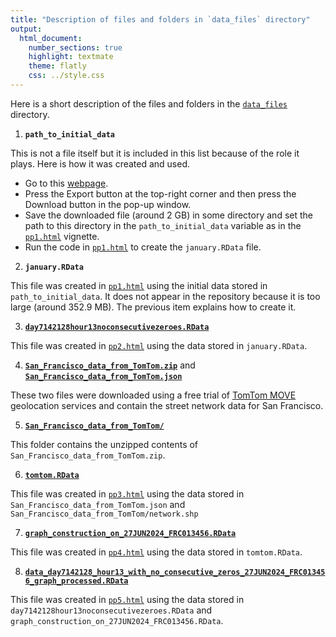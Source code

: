 ```yaml
---
title: "Description of files and folders in `data_files` directory"
output:
  html_document:
    number_sections: true
    highlight: textmate
    theme: flatly
    css: ../style.css
---
```


Here is a short description of the files and folders in the [`data_files`](https://github.com/leninrafaelrierasegura/GWMF/tree/main/data_files) directory.

1. **`path_to_initial_data`** 

This is not a file itself but it is included in this list because of the role it plays. Here is how it was created and used. 

  - Go to this [webpage](https://data.sfgov.org/Transportation/SFMTA-Transit-Vehicle-Location-History-Current-Yea/x344-v6h6/explore/query/SELECT%0A%20%20%60vehicle_position_date_time%60%2C%0A%20%20%60vehicle_id%60%2C%0A%20%20%60loc_x%60%2C%0A%20%20%60loc_y%60%2C%0A%20%20%60heading%60%2C%0A%20%20%60average_speed%60%0AWHERE%0A%20%20%60vehicle_position_date_time%60%0A%20%20%20%20BETWEEN%20%222021-01-01T15%3A18%3A52%22%20%3A%3A%20floating_timestamp%0A%20%20%20%20AND%20%222021-01-31T15%3A18%3A52%22%20%3A%3A%20floating_timestamp%0AORDER%20BY%20%60vehicle_position_date_time%60%20DESC%20NULL%20FIRST/page/filter).
  - Press the Export button at the top-right corner and then press the Download button in the pop-up window.
  - Save the downloaded file (around 2 GB) in some directory and set the path to this directory in the `path_to_initial_data` variable as in the [`pp1.html`](../preprocessing/pp1.html) vignette.
  - Run the code in [`pp1.html`](../preprocessing/pp1.html) to create the `january.RData` file.

2. **`january.RData`**

This file was created in [`pp1.html`](../preprocessing/pp1.html) using the initial data stored in `path_to_initial_data`. It does not appear in the repository because it is too large (around 352.9 MB). The previous item explains how to create it. 


3. [**`day7142128hour13noconsecutivezeroes.RData`**](https://github.com/leninrafaelrierasegura/GWMF/blob/main/data_files/day7142128hour13noconsecutivezeroes.RData)

This file was created in [`pp2.html`](../preprocessing/pp2.html) using the data stored in `january.RData`.

4. [**`San_Francisco_data_from_TomTom.zip`**](https://github.com/leninrafaelrierasegura/GWMF/blob/main/data_files/San_Francisco_data_from_TomTom.zip) and [**`San_Francisco_data_from_TomTom.json`**](https://github.com/leninrafaelrierasegura/GWMF/blob/main/data_files/San_Francisco_data_from_TomTom.json)

These two files were downloaded using a free trial of [TomTom MOVE](https://www.tomtom.com/products/tomtom-move/) geolocation services and contain the street network data for San Francisco.

5. [**`San_Francisco_data_from_TomTom/`**](https://github.com/leninrafaelrierasegura/GWMF/tree/main/data_files/San_Francisco_data_from_TomTom)

This folder contains the unzipped contents of `San_Francisco_data_from_TomTom.zip`.

6. [**`tomtom.RData`**](https://github.com/leninrafaelrierasegura/GWMF/blob/main/data_files/tomtom.RData)

This file was created in [`pp3.html`](../preprocessing/pp3.html) using the data stored in `San_Francisco_data_from_TomTom.json` and `San_Francisco_data_from_TomTom/network.shp`


7. [**`graph_construction_on_27JUN2024_FRC013456.RData`**](https://github.com/leninrafaelrierasegura/GWMF/blob/main/data_files/graph_construction_on_27JUN2024_FRC013456.RData)

This file was created in [`pp4.html`](../preprocessing/pp4.html) using the data stored in `tomtom.RData`.

8. [**`data_day7142128_hour13_with_no_consecutive_zeros_27JUN2024_FRC013456_graph_processed.RData`**](https://github.com/leninrafaelrierasegura/GWMF/blob/main/data_files/data_day7142128_hour13_with_no_consecutive_zeros_27JUN2024_FRC013456_graph_processed.RData)

This file was created in [`pp5.html`](../preprocessing/pp5.html) using the data stored in `day7142128hour13noconsecutivezeroes.RData` and `graph_construction_on_27JUN2024_FRC013456.RData`.
